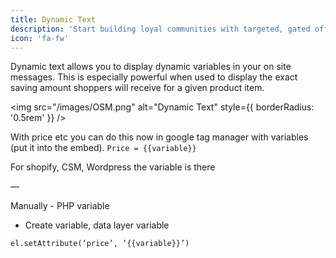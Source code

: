 ```yaml
---
title: Dynamic Text
description: 'Start building loyal communities with targeted, gated offers.'
icon: 'fa-fw'
---
```


Dynamic text allows you to display dynamic variables in your on site messages. This is especially powerful when used to display the exact saving amount shoppers will receive for a given product item.


<img src="/images/OSM.png" alt="Dynamic Text" style={{ borderRadius: '0.5rem' }} />



With price etc you can do this now in google tag manager with variables (put it into the embed). `Price = {{variable}}`

For shopify, CSM, Wordpress the variable is there

—

Manually - PHP variable


- Create variable, data layer variable







`el.setAttribute(‘price’, ‘{{variable}}’)`


